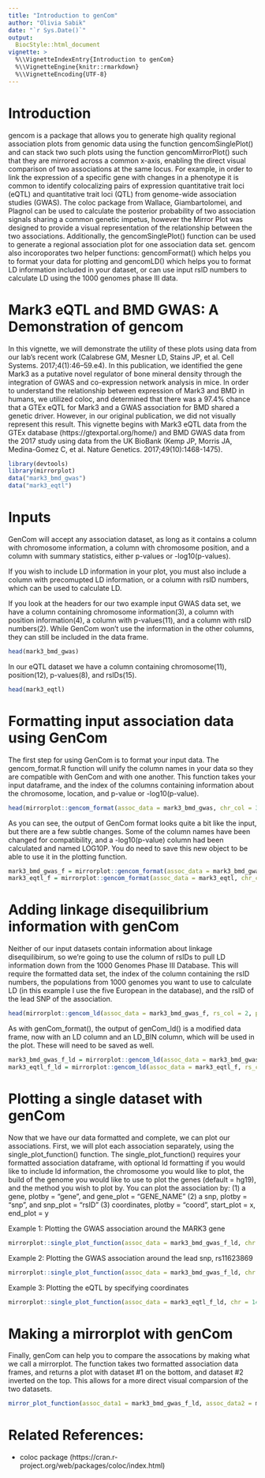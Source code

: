 ```yaml
---
title: "Introduction to genCom"
author: "Olivia Sabik"
date: "`r Sys.Date()`"
output:
  BiocStyle::html_document
vignette: >
  %\\VignetteIndexEntry{Introduction to genCom}
  %\\VignetteEngine{knitr::rmarkdown}
  %\\VignetteEncoding{UTF-8}
---
```


# Introduction
gencom is a package that allows you to generate high quality regional association plots from genomic data using the function gencomSinglePlot() and can stack two such plots using the function gencomMirrorPlot() such that they are mirrored across a common x-axis, enabling the direct visual comparison of two associations at the same locus. For example, in order to link the expression of a specific gene with changes in a phenotype it is common to identify colocalizing pairs of expression quantitative trait loci (eQTL) and quantitative trait loci (QTL) from genome-wide association studies (GWAS). The coloc package from Wallace, Giambartolomei, and Plagnol can be used to calculate the posterior probability of two association signals sharing a common genetic impetus, however the Mirror Plot was designed to provide a visual representation of the relationship between the two associations. Additionally, the gencomSinglePlot() function can be used to generate a regional association plot for one association data set. gencom also incoroporates two helper functions: gencomFormat() which helps you to format your data for plotting and gencomLD() which helps you to format LD information included in your dataset, or can use input rsID numbers to calculate LD using the 1000 genomes phase III data. 

# Mark3 eQTL and BMD GWAS: A Demonstration of gencom 
In this vignette, we will demonstrate the utility of these plots using data from our lab's recent work (Calabrese GM, Mesner LD, Stains JP, et al. Cell Systems. 2017;4(1):46–59.e4). In this publication, we identified the gene Mark3 as a putative novel regulator of bone mineral density through the integration of GWAS and co-expression network analysis in mice. In order to understand the relationship between expression of Mark3 and BMD in humans, we utilized coloc, and determined that there was a 97.4% chance that a GTEx eQTL for Mark3 and a GWAS association for BMD shared a genetic driver. However, in our original publication, we did not visually represent this result. This vignette begins with Mark3 eQTL data from the GTEx database (https://gtexportal.org/home/) and BMD GWAS data from the 2017 study using data from the UK BioBank (Kemp JP, Morris JA, Medina-Gomez C, et al. Nature Genetics. 2017;49(10):1468-1475).

```r
library(devtools) 
library(mirrorplot)
data("mark3_bmd_gwas")
data("mark3_eqtl")
```

# Inputs

GenCom will accept any association dataset, as long as it contains a column with chromosome information, a column with chromosome position, and a column with summary statistics, either p-values or -log10(p-values). 

If you wish to include LD information in your plot, you must also include a column with precomupted LD information, or a column with rsID numbers, which can be used to calculate LD. 

If you look at the headers for our two example input GWAS data set, we have a column containing chromosome information(3), a column with position information(4), a column with p-values(11), and a column with rsID numbers(2). While GenCom won't use the information in the other columns, they can still be included in the data frame.
```r
head(mark3_bmd_gwas)
```

In our eQTL dataset we have a column containing chromosome(11), position(12), p-values(8), and rsIDs(15). 
```r
head(mark3_eqtl)
```

# Formatting input association data using GenCom

The first step for using GenCom is to format your input data. The gencom_format.R function will unify the column names in your data so they are compatible with GenCom and with one another. This function takes your input dataframe, and the index of the columns containing information about the chromosome, location, and p-value or -log10(p-value). 

```r
head(mirrorplot::gencom_format(assoc_data = mark3_bmd_gwas, chr_col = 3, pos_col = 4, p_col = 11))
```

As you can see, the output of GenCom format looks quite a bit like the input, but there are a few subtle changes. Some of the column names have been changed for compatibility, and a -log10(p-value) column had been calculated and named LOG10P. You do need to save this new object to be able to use it in the plotting function. 

```r
mark3_bmd_gwas_f = mirrorplot::gencom_format(assoc_data = mark3_bmd_gwas, chr_col = 3, pos_col = 4, p_col = 11)
mark3_eqtl_f = mirrorplot::gencom_format(assoc_data = mark3_eqtl, chr_col = 10, pos_col = 11, p_col = 7)
```

# Adding linkage disequilibrium information with genCom

Neither of our input datasets contain information about linkage disequilibirum, so we're going to use the column of rsIDs to pull LD information down from the 1000 Genomes Phase III Database. This will require the formatted data set, the index of the column containing the rsID numbers, the populations from 1000 genomes you want to use to calculate LD (in this example I use the five European in the database), and the rsID of the lead SNP of the association. 

```r
head(mirrorplot::gencom_ld(assoc_data = mark3_bmd_gwas_f, rs_col = 2, pops = "EUR", lead_snp = "rs11623869"))
```

As with genCom_format(), the output of genCom_ld() is a modified data frame, now with an LD column and an LD_BIN column, which will be used in the plot. These will need to be saved as well.

```r
mark3_bmd_gwas_f_ld = mirrorplot::gencom_ld(assoc_data = mark3_bmd_gwas_f, rs_col = 2, pops = "EUR", lead_snp = "rs11623869")
mark3_eqtl_f_ld = mirrorplot::gencom_ld(assoc_data = mark3_eqtl_f, rs_col = 15, pops = "EUR", lead_snp = "rs11623869")
```

# Plotting a single dataset with genCom

Now that we have our data formatted and complete, we can plot our associations. First, we will plot each association separately, using the single_plot_function() function. The single_plot_function() requires your formatted association dataframe, with optional ld formatting if you would like to include ld information, the chromosome you would like to plot, the build of the genome you would like to use to plot the genes (default = hg19), and the method you wish to plot by. You can plot the association by:
(1) a gene, plotby = "gene", and gene_plot = "GENE_NAME"
(2) a snp, plotby = "snp", and snp_plot = "rsID"
(3) coordinates, plotby = "coord", start_plot = x, end_plot = y

Example 1: Plotting the GWAS association around the MARK3 gene
```r
mirrorplot::single_plot_function(assoc_data = mark3_bmd_gwas_f_ld, chr = 14, build = "hg19", plotby = "gene", gene_plot = "MARK3")
```

Example 2: Plotting the GWAS association around the lead snp, rs11623869
```r
mirrorplot::single_plot_function(assoc_data = mark3_bmd_gwas_f_ld, chr = 14, build = "hg19", plotby = "snp", snp_plot = "rs11623869")
```

Example 3: Plotting the eQTL by specifying coordinates
```r
mirrorplot::single_plot_function(assoc_data = mark3_eqtl_f_ld, chr = 14, build = "hg19", plotby = "coord", start_plot = 103500000, end_plot = 104500000)
```

# Making a mirrorplot with genCom

Finally, genCom can help you to compare the assocations by making what we call a mirrorplot. The function takes two formatted association data frames, and returns a plot with dataset #1 on the bottom, and dataset #2 inverted on the top. This allows for a more direct visual comparsion of the two datasets. 

```r
mirror_plot_function(assoc_data1 = mark3_bmd_gwas_f_ld, assoc_data2 = mark3_eqtl_f_ld, chr = 14, plotby = "gene", gene_plot = "MARK3")
```



# Related References:
- coloc package (https://cran.r-project.org/web/packages/coloc/index.html)
